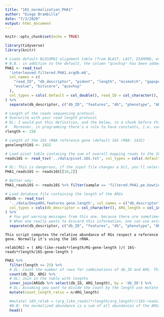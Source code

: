 ```yaml
---
title: "16S_normalization_PHA1"
author: "Diego Brambilla"
date: "7/3/2020"
output: html_document
---
```


```r
knitr::opts_chunk$set(echo = TRUE)
```

```r
library(tidyverse)
library(knitr)
```

```r
# Loads default BLOSUM62 alignment table (from BLAST, LAST, DIAMOND, etc.)
# N.B.: in addition to the default, the column "qcovhsp" has been added and named, confront with your input!
PHA1 <- read_tsv(
  'interleaved.filtered.PHA1.argdb.m8',
  col_names = c(
    "read_ID", "db_descriptor", "pident", "length", "mismatch", "gapopen", "qstart", "qend", "sstart", "send", 
    "evalue", "bitscore", "qcovhsp"
  ), 
  col_types = cols(.default = col_double(), read_ID = col_character(), db_descriptor = col_character())
) %>%
  separate(db_descriptor, c("db_ID", "features", "db", "phenotype", "ARG"), sep = "\\|", fill = 'right', extra = 'drop')

# Length of the reads sequencing protocol
# Overwrite with your read length protocol
# DL: I would put this definition, and the below, in a chunk before this called constants.
#   Moreover, in programming there's a rule to have constants, i.e. variables that don't change, in capitals.
rlength <- 150

# Length of the 16S rRNA reference gene (default 16S rRNA: 1432)
genelength16S <- 1432

# Load pivot table contaning the sum of overall mapping reads to the 16S rRNA database (GREENGENES 2013)
reads16S <- read_tsv('../data/pivot.16S.txt', col_types = cols(.default = col_double(), sample = col_character()))

# DL: This is dangerous, if the input file changes a bit, you'll select the wrong values.
PHA1_reads16S <- reads16S[[10,2]] 

# Better way:
PHA1_reads16S <- reads16S %>% filter(sample == 'filtered.PHA1.pe.bowtie2') %>% pull(sum_of_n_mapped)

# Load database file containing the length of the ARGs
ARGdb <- read_tsv(
  '../data/DeepARG.features.gene.length', col_names = c("db_descriptor", "ARG_length"),
  col_types = cols(db_descriptor = col_character(), ARG_length = col_integer())
) %>%
  # You got warning messages from this one, because there are sometimes more, sometimes less than five fields in db_descriptor.
  # When one really wants to discard this information, one can use extra = 'drop' and fill = 'right'.
  separate(db_descriptor, c("db_ID", "features", "db", "phenotype", "ARG"), sep = "\\|", fill = 'right', extra = 'drop')  
```

    This script computes the relative abundance of RGs respect a reference gene. Normally it's using the 16S rRNA.

    relab[RG] = ( ARG-like-reads*rlength/RG-gene-length )/( 16S-reads*rlength/16S-gene-length )

 
```r
PHA1 %>%
  filter(length >= 25) %>%
  # DL: Count the number of rows for combinations of db_ID and ARG. This introduces a new column: n.
  count(db_ID, ARG) %>%
  # DL: Join in the table with lengths
  inner_join(ARGdb %>% select(db_ID, ARG_length), by = 'db_ID') %>%
  # DL: Assuming you want to divide the count by the length use mutate to create count_length_ratio:
  mutate(count_length_ratio = n/ARG_length)

  #mutate( 16S_relab = (arg_like_reads)*rlength/arg_length)/(16S-reads)*rlength/16S-length)) )
  #N.B: the normalized abundance is a sum of all abundances of the ARGs that have the same db_ID
  head()
```

